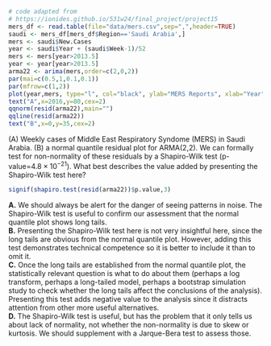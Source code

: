 
```r
# code adapted from
# https://ionides.github.io/531w24/final_project/project15
mers_df <- read.table(file="data/mers.csv",sep=",",header=TRUE)
saudi <- mers_df[mers_df$Region=='Saudi Arabia',]
mers <- saudi$New.Cases
year <- saudi$Year + (saudi$Week-1)/52
mers <- mers[year>2013.5]
year <- year[year>2013.5]
arma22 <- arima(mers,order=c(2,0,2))
par(mai=c(0.5,1,0.1,0.1))
par(mfrow=c(1,2))
plot(year,mers, type="l", col="black", ylab="MERS Reports", xlab="Year",)
text("A",x=2016,y=80,cex=2)
qqnorm(resid(arma22),main="")
qqline(resid(arma22))
text("B",x=0,y=35,cex=2)

```

\(A) Weekly cases of Middle East Respiratory Syndome (MERS) in Saudi Arabia. (B) a normal quantile residual plot for ARMA(2,2). We can formally test for non-normality of these residuals by a Shapiro-Wilk test (p-value=$4.8\times 10^{-21}$). What best describes the value added by presenting the Shapiro-Wilk test here?

```r
signif(shapiro.test(resid(arma22))$p.value,3)
```

**A.** We should always be alert for the danger of seeing patterns in noise. The Shapiro-Wilk test is useful to confirm our assessment that the normal quantile plot shows long tails.\
**B.** Presenting the Shapiro-Wilk test here is not very insightful here, since the long tails are obvious from the normal quantile plot. However, adding this test demonstrates technical competence so it is better to include it than to omit it.\
**C.** Once the long tails are established from the normal quantile plot, the statistically relevant question is what to do about them (perhaps a log transform, perhaps a long-tailed model, perhaps a bootstrap simulation study to check whether the long tails affect the conclusions of the analysis). Presenting this test adds negative value to the analysis since it distracts attention from other more useful alternatives.\
**D.** The Shapiro-Wilk test is useful, but has the problem that it only tells us about lack of normality, not whether the non-normality is due to skew or kurtosis. We should supplement with a Jarque-Bera test to assess those.






